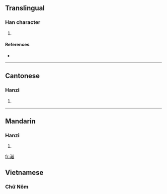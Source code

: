 ==Translingual==

===Han character===
{{Han char|rn=85|rad=水|as=09|sn=12|four=3416<sub>4</sub>|canj=水廿大口 (ETKR)}}

# {{defn|Han|sort=水09}}

====References====
* {{Han ref|kx=0633.270|dkj=17753|hdz=31641.080|uh=6E03|ud=28163|bh=D9FC|bd=55804}}

----

==Cantonese==

===Hanzi===
{{yue-hanzi|jyut=|y=ye6}}

# {{defn|Cantonese|sort=水09}}

----

==Mandarin==

===Hanzi===
{{cmn-hanzi|pin=[[rè]] ([[re4]])|wg=je<sup>4</sup>}}

# {{defn|Mandarin|sort=水09}}

[[fr:渃]]

==Vietnamese==

===Chữ Nôm===
{{vi-hantu|[[nước]]}}